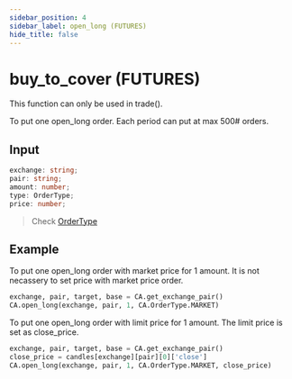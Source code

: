 ```yaml
---
sidebar_position: 4
sidebar_label: open_long (FUTURES)
hide_title: false
---
```



# buy_to_cover (FUTURES)

<Highlight color="#ffba00"> This function can only be used in trade(). </Highlight>

To put one open_long order. Each period can put at max 500# orders.

## Input

```typescript
exchange: string;
pair: string;
amount: number;
type: OrderType;
price: number;
```

> Check [OrderType](/docs/developer/api/python/ca-objects/order-type)

## Example

To put one open_long order with market price for 1 amount. It is not necassery to set price with market price order.

```python
exchange, pair, target, base = CA.get_exchange_pair()
CA.open_long(exchange, pair, 1, CA.OrderType.MARKET)
```

To put one open_long order with limit price for 1 amount. The limit price is set as close_price.

```python
exchange, pair, target, base = CA.get_exchange_pair()
close_price = candles[exchange][pair][0]['close']
CA.open_long(exchange, pair, 1, CA.OrderType.MARKET, close_price)
```
